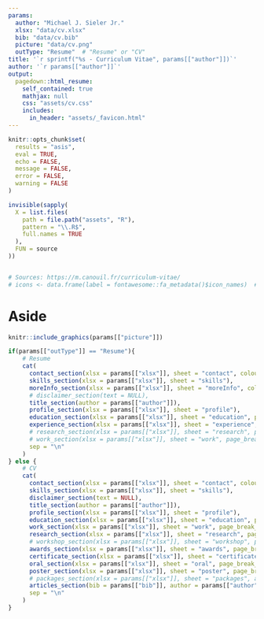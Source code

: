 ```yaml
---
params:
  author: "Michael J. Sieler Jr."
  xlsx: "data/cv.xlsx"
  bib: "data/cv.bib"
  picture: "data/cv.png"
  outType: "Resume"  # "Resume" or "CV"
title: '`r sprintf("%s - Curriculum Vitae", params[["author"]])`'
author: '`r params[["author"]]`'
output:
  pagedown::html_resume:
    self_contained: true
    mathjax: null
    css: "assets/cv.css"
    includes:
      in_header: "assets/_favicon.html"
---
```


```r
knitr::opts_chunk$set(
  results = "asis",
  eval = TRUE,
  echo = FALSE,
  message = FALSE,
  error = FALSE,
  warning = FALSE
)

invisible(sapply(
  X = list.files(
    path = file.path("assets", "R"),
    pattern = "\\.R$",
    full.names = TRUE
  ),
  FUN = source
))


# Sources: https://m.canouil.fr/curriculum-vitae/
# icons <- data.frame(label = fontawesome::fa_metadata()$icon_names)  # Font Awesome icons

```

# Aside

```r
knitr::include_graphics(params[["picture"]])
```

```r

if(params[["outType"]] == "Resume"){
    # Resume
    cat(
      contact_section(xlsx = params[["xlsx"]], sheet = "contact", colour = "#3f007d"),
      skills_section(xlsx = params[["xlsx"]], sheet = "skills"),
      moreInfo_section(xlsx = params[["xlsx"]], sheet = "moreInfo", colour = "#3f007d"),
      # disclaimer_section(text = NULL),
      title_section(author = params[["author"]]),
      profile_section(xlsx = params[["xlsx"]], sheet = "profile"),
      education_section(xlsx = params[["xlsx"]], sheet = "education", page_break_after = FALSE),
      experience_section(xlsx = params[["xlsx"]], sheet = "experience", page_break_after = FALSE),
      # research_section(xlsx = params[["xlsx"]], sheet = "research", page_break_after = FALSE),
      # work_section(xlsx = params[["xlsx"]], sheet = "work", page_break_after = FALSE),
      sep = "\n"
    )
} else {
    # CV
    cat(  
      contact_section(xlsx = params[["xlsx"]], sheet = "contact", colour = "#3f007d"),
      skills_section(xlsx = params[["xlsx"]], sheet = "skills"),
      disclaimer_section(text = NULL),
      title_section(author = params[["author"]]),
      profile_section(xlsx = params[["xlsx"]], sheet = "profile"),
      education_section(xlsx = params[["xlsx"]], sheet = "education", page_break_after = FALSE),
      work_section(xlsx = params[["xlsx"]], sheet = "work", page_break_after = TRUE),
      research_section(xlsx = params[["xlsx"]], sheet = "research", page_break_after = FALSE),
      # workshop_section(xlsx = params[["xlsx"]], sheet = "workshop", page_break_after = FALSE, colour = "#3f007d"),
      awards_section(xlsx = params[["xlsx"]], sheet = "awards", page_break_after = TRUE, colour = "#3f007d"),
      certificate_section(xlsx = params[["xlsx"]], sheet = "certificates", page_break_after = FALSE, colour = "#3f007d"),
      oral_section(xlsx = params[["xlsx"]], sheet = "oral", page_break_after = FALSE, colour = "#3f007d"),
      poster_section(xlsx = params[["xlsx"]], sheet = "poster", page_break_after = FALSE, colour = "#3f007d"),
      # packages_section(xlsx = params[["xlsx"]], sheet = "packages", author = params[["author"]], page_break_after = FALSE),
      articles_section(bib = params[["bib"]], author = params[["author"]], page_break_after = FALSE, only_first = FALSE),
      sep = "\n"
    )
}

```
